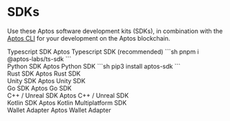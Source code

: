 
# SDKs
Use these Aptos software development kits (SDKs), in combination with the [Aptos CLI](cli.mdx) for your development on the Aptos blockchain.

<Cards className="xl:grid-cols-2">
  <Card href="./sdks/ts-sdk" className="flex flex-row gap-4">
    <Card.Image src="https://upload.wikimedia.org/wikipedia/commons/thumb/4/4c/Typescript_logo_2020.svg/2048px-Typescript_logo_2020.svg.png" />
    <div className="flex flex-col gap-2">
      <Card.Title>Typescript SDK</Card.Title>
      <Card.Description>
        Aptos Typescript SDK (recommended)
        ```sh
        pnpm i @aptos-labs/ts-sdk
        ```
      </Card.Description>
    </div>
  </Card>
  <Card href="./sdks/python-sdk" className="flex flex-row gap-4">
    <Card.Image src="https://upload.wikimedia.org/wikipedia/commons/archive/c/c3/20220730085403%21Python-logo-notext.svg" />
    <div className="flex flex-col gap-2">
      <Card.Title>Python SDK</Card.Title>
      <Card.Description>
        Aptos Python SDK
        ```sh
        pip3 install aptos-sdk
        ```
      </Card.Description>
    </div>
  </Card>
  <Card href="./sdks/rust-sdk" className="flex flex-row gap-4">
    <Card.Image className="dark:invert" src="https://upload.wikimedia.org/wikipedia/commons/d/d5/Rust_programming_language_black_logo.svg" />
    <div className="flex flex-col gap-2">
      <Card.Title>Rust SDK</Card.Title>
      <Card.Description>Aptos Rust SDK</Card.Description>
    </div>
  </Card>
  <Card href="./sdks/unity-sdk" className="flex flex-row gap-4">
    <Card.Image src="https://cdn-icons-png.freepik.com/512/5969/5969346.png" />
    <div className="flex flex-col gap-2">
      <Card.Title>Unity SDK</Card.Title>
      <Card.Description>Aptos Unity SDK</Card.Description>
    </div>
  </Card>
  <Card href="./sdks/go-sdk" className="flex flex-row gap-4">
    <Card.Image src="https://go.dev/blog/go-brand/Go-Logo/PNG/Go-Logo_Blue.png" />
    <div className="flex flex-col gap-2">
      <Card.Title>Go SDK</Card.Title>
      <Card.Description>Aptos Go SDK</Card.Description>
    </div>
  </Card>
  <Card href="./sdks/cpp-sdk" className="flex flex-row gap-4">
    <Card.Image className="object-contain" src="https://upload.wikimedia.org/wikipedia/commons/1/18/ISO_C%2B%2B_Logo.svg" />
    <div className="flex flex-col gap-2">
      <Card.Title>C++ / Unreal SDK</Card.Title>
      <Card.Description>Aptos C++ / Unreal SDK</Card.Description>
    </div>
  </Card>
  <Card href="./sdks/kotlin-sdk" className="flex flex-row gap-4">
  <Card.Image className="object-contain" src="https://upload.wikimedia.org/wikipedia/commons/3/37/Kotlin_Icon_2021.svg" />
  <div className="flex flex-col gap-2">
    <Card.Title>Kotlin SDK</Card.Title>
    <Card.Description>
      Aptos Kotlin Multiplatform SDK
    </Card.Description>
  </div>
</Card>
  <Card href="./wallet-adapter" className="flex flex-row gap-4">
    <Card.Image src="/docs/wallet-adapter.svg" className="dark:invert" />
    <div className="flex flex-col gap-2">
      <Card.Title>Wallet Adapter</Card.Title>
      <Card.Description>
        Aptos Wallet Adapter
      </Card.Description>
    </div>
  </Card>
</Cards>
